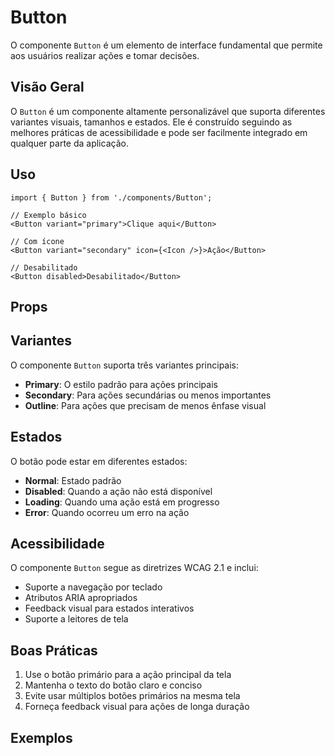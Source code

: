 
<Meta of={ButtonStories} />

# Button

O componente `Button` é um elemento de interface fundamental que permite aos usuários realizar ações e tomar decisões.

## Visão Geral

O `Button` é um componente altamente personalizável que suporta diferentes variantes visuais, tamanhos e estados. Ele é construído seguindo as melhores práticas de acessibilidade e pode ser facilmente integrado em qualquer parte da aplicação.

## Uso

```tsx
import { Button } from './components/Button';

// Exemplo básico
<Button variant="primary">Clique aqui</Button>

// Com ícone
<Button variant="secondary" icon={<Icon />}>Ação</Button>

// Desabilitado
<Button disabled>Desabilitado</Button>
```

## Props

<Controls />

## Variantes

O componente `Button` suporta três variantes principais:

- **Primary**: O estilo padrão para ações principais
- **Secondary**: Para ações secundárias ou menos importantes
- **Outline**: Para ações que precisam de menos ênfase visual

## Estados

O botão pode estar em diferentes estados:

- **Normal**: Estado padrão
- **Disabled**: Quando a ação não está disponível
- **Loading**: Quando uma ação está em progresso
- **Error**: Quando ocorreu um erro na ação

## Acessibilidade

O componente `Button` segue as diretrizes WCAG 2.1 e inclui:

- Suporte a navegação por teclado
- Atributos ARIA apropriados
- Feedback visual para estados interativos
- Suporte a leitores de tela

## Boas Práticas

1. Use o botão primário para a ação principal da tela
2. Mantenha o texto do botão claro e conciso
3. Evite usar múltiplos botões primários na mesma tela
4. Forneça feedback visual para ações de longa duração

## Exemplos

<Story of={ButtonStories.Primary} />

<Story of={ButtonStories.Secondary} />

<Story of={ButtonStories.Outline} /> 